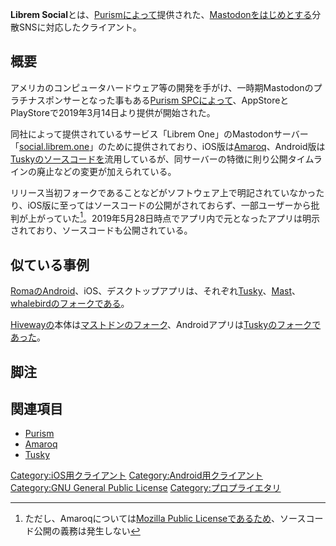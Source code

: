 {{Infobox software
| Name                = {{Ruby|Librem Social|ライブレム ソーシャル}}
| Image               = [[ファイル:LibremSocial.png|120px|Librem Social]]
| Developer           = [[Purism|Purism SPC]]
| SourceCode          = [https://source.puri.sm/thomas.markiewicz/librem-social-android GitLub（Android版）]、iOS版は不明
| Platform            = iOS、Android
| ProgrammingLanguage = Objective-C、Java、Kotlin
| Launch              = 2019年3月14日
| License             = [[GPL]]（Android版）、iOS版は不明
<!--| Web                 = [https://github.com/ReticentJohn/Amaroq/blob/master/README.md GitHub Readme]-->
| Download            = [https://play.google.com/store/apps/details?id=one.librem.social PlayStore]<br />[https://itunes.apple.com/jp/app/librem-social/id1456164071 AppStore]
}}'''Librem Social'''とは、[[Purism]]によって提供された、[[Mastodon]]をはじめとする分散SNSに対応したクライアント。

==概要==
アメリカのコンピュータハードウェア等の開発を手がけ、一時期Mastodonのプラチナスポンサーとなった事もある[[Purism|Purism SPC]]によって、AppStoreとPlayStoreで2019年3月14日より提供が開始された。

同社によって提供されているサービス「Librem One」のMastodonサーバー「[[social.librem.one]]」のために提供されており、iOS版は[[Amaroq]]、Android版は[[Tusky]]のソースコードを流用しているが、同サーバーの特徴に則り公開タイムラインの廃止などの変更が加えられている。

リリース当初フォークであることなどがソフトウェア上で明記されていなかったり、iOS版に至ってはソースコードの公開がされておらず、一部ユーザーから批判が上がっていた<ref>ただし、Amaroqについては[[Mozilla Public License]]であるため、ソースコード公開の義務は発生しない</ref>。2019年5月28日時点でアプリ内で元となったアプリは明示されており、ソースコードも公開されている。

==似ている事例==
[[Roma]]のAndroid、iOS、デスクトップアプリは、それぞれ[[Tusky]]、[[Mast]]、[[whalebird]]のフォークである。

[[Hiveway]]の本体は[[Mastodon|マストドン]]のフォーク、Androidアプリは[[Tusky]]のフォークであった。

==脚注==
<references />

==関連項目==
*[[Purism]]
*[[Amaroq]]
*[[Tusky]]

[[Category:iOS用クライアント]]
[[Category:Android用クライアント]]
[[Category:GNU General Public License]]
[[Category:プロプライエタリ]]